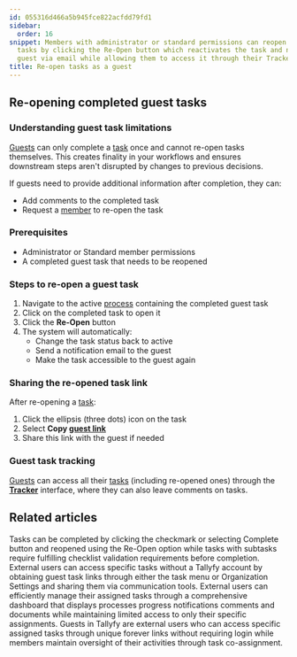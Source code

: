 ```yaml
---
id: 055316d466a5b945fce822acfdd79fd1
sidebar:
  order: 16
snippet: Members with administrator or standard permissions can reopen completed guest
  tasks by clicking the Re-Open button which reactivates the task and notifies the
  guest via email while allowing them to access it through their Tracker interface.
title: Re-open tasks as a guest
---
```


## Re-opening completed guest tasks

### Understanding guest task limitations

[Guests](/products/pro/documenting/guests/) can only complete a [task](/products/pro/tracking-and-tasks/tasks/) once and cannot re-open tasks themselves. This creates finality in your workflows and ensures downstream steps aren't disrupted by changes to previous decisions.

If guests need to provide additional information after completion, they can:
- Add comments to the completed task
- Request a [member](/products/pro/documenting/members/) to re-open the task

### Prerequisites
- Administrator or Standard member permissions
- A completed guest task that needs to be reopened

### Steps to re-open a guest task

1. Navigate to the active [process](/products/pro/tracking-and-tasks/processes/) containing the completed guest task
2. Click on the completed task to open it
3. Click the **Re-Open** button
4. The system will automatically:
   - Change the task status back to active
   - Send a notification email to the guest
   - Make the task accessible to the guest again

### Sharing the re-opened task link

After re-opening a [task](/products/pro/tracking-and-tasks/tasks/):

1. Click the ellipsis (three dots) icon on the task
2. Select **Copy [guest link](/products/pro/documenting/guests/how-to-find-a-guest-task-link-in-tallyfy/)**
3. Share this link with the guest if needed

### Guest task tracking

[Guests](/products/pro/documenting/guests/) can access all their [tasks](/products/pro/tracking-and-tasks/tasks/) (including re-opened ones) through the **[Tracker](/products/pro/tracking-and-tasks/tracker-view/)** interface, where they can also leave comments on tasks.

<lite-vimeo videoid="333173184"></lite-vimeo>


## Related articles
<CardGrid>
<LinkTitleCard header="<b>Tasks > Complete or reopen tasks</b>" href="/products/pro/tracking-and-tasks/tasks/how-can-i-complete-or-reopen-tasks-in-tallyfy/" > Tasks can be completed by clicking the checkmark or selecting Complete button and reopened using the Re-Open option while tasks with subtasks require fulfilling checklist validation requirements before completion. </LinkTitleCard>
<LinkTitleCard header="<b>Guests > Get a guest's unique link</b>" href="/products/pro/documenting/guests/how-to-find-a-guest-task-link-in-tallyfy/" > External users can access specific tasks without a Tallyfy account by obtaining guest task links through either the task menu or Organization Settings and sharing them via communication tools. </LinkTitleCard>
<LinkTitleCard header="<b>Guests > The guest view</b>" href="/products/pro/documenting/guests/how-can-guests-monitor-their-processes-on-tallyfy/" > External users can efficiently manage their assigned tasks through a comprehensive dashboard that displays processes progress notifications comments and documents while maintaining limited access to only their specific assignments. </LinkTitleCard>
<LinkTitleCard header="<b>Documenting > Guests</b>" href="/products/pro/documenting/guests/" > Guests in Tallyfy are external users who can access specific assigned tasks through unique forever links without requiring login while members maintain oversight of their activities through task co-assignment. </LinkTitleCard>
</CardGrid>
